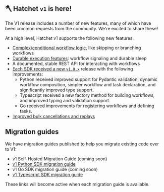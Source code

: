 
## 🪓 Hatchet `v1` is here!

The V1 release includes a number of new features, many of which have been common requests from the community. We're excited to share these!

At a high level, Hatchet v1 supports the following new features:

- [Complex/conditional workflow logic](./v1-dags.mdx), like skipping or branching workflows
- [Durable execution features](./v1-durable-execution.mdx): workflow signaling and durable sleep
- A documented, stable REST API for interacting with workflows
- [Each SDK received a new `v1.0.x`](./v1-sdk-improvements.mdx) release with the following improvements:
  - Python received improved support for Pydantic validation, dynamic workflow composition, simpler workflow and task declaration, and significantly improved type support.
  - Typescript received a new factory method for building workflows, and improved typing and validation support
  - Go received improvements for registering workflows and defining tasks.
- [Improved bulk cancellations and replays](./v1-bulk-operations.mdx)

## Migration guides

We have migration guides published to help you migrate existing code over to V1:

- v1 Self-Hosted Migration Guide (coming soon)
- [v1 Python SDK migration guide](./migration-guide-python.mdx)
- v1 Go SDK migration guide (coming soon)
- [v1 Typescript SDK migration guide](./migration-guide-typescript.mdx)

These links will become active when each migration guide is available.
